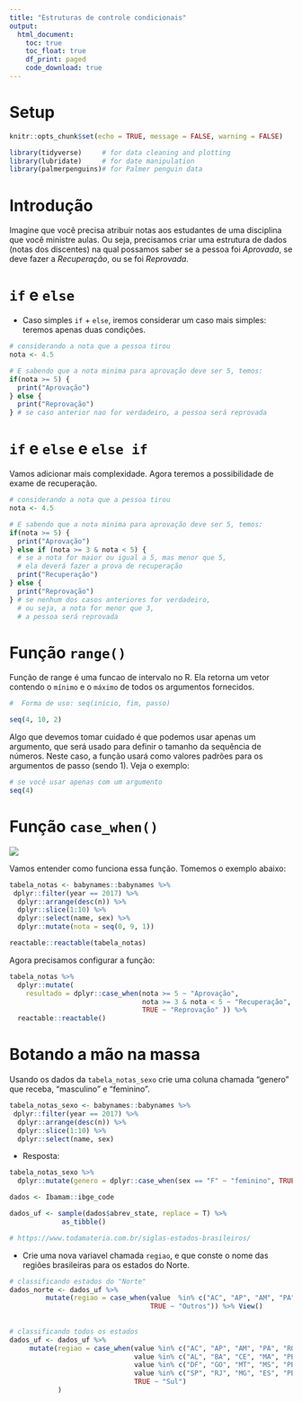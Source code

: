 ```yaml
---
title: "Estruturas de controle condicionais"
output: 
  html_document:
    toc: true
    toc_float: true
    df_print: paged
    code_download: true
---
```


# Setup

```r
knitr::opts_chunk$set(echo = TRUE, message = FALSE, warning = FALSE)
```

```r
library(tidyverse)     # for data cleaning and plotting
library(lubridate)     # for date manipulation
library(palmerpenguins)# for Palmer penguin data
```

# Introdução

Imagine que você precisa atribuir notas aos estudantes de uma disciplina que você ministre aulas. Ou seja, precisamos criar uma estrutura de dados (notas dos discentes) na qual possamos saber se a pessoa foi *Aprovada*, se deve fazer a *Recuperação*, ou se foi *Reprovada*. 

# `if` e `else` 

- Caso simples  `if` + `else`, iremos considerar um caso mais simples: teremos apenas duas condições.

```r
# considerando a nota que a pessoa tirou
nota <- 4.5

# E sabendo que a nota minima para aprovação deve ser 5, temos:
if(nota >= 5) {
  print("Aprovação")
} else {
  print("Reprovação")
} # se caso anterior nao for verdadeiro, a pessoa será reprovada
```

# `if` e `else` e `else if`

Vamos adicionar mais complexidade. Agora teremos a possibilidade de exame de recuperação. 

```r
# considerando a nota que a pessoa tirou
nota <- 4.5

# E sabendo que a nota minima para aprovação deve ser 5, temos:
if(nota >= 5) {
  print("Aprovação")
} else if (nota >= 3 & nota < 5) { 
  # se a nota for maior ou igual a 5, mas menor que 5,
  # ela deverá fazer a prova de recuperação
  print("Recuperação")
} else {
  print("Reprovação")
} # se nenhum dos casos anteriores for verdadeiro,
  # ou seja, a nota for menor que 3,
  # a pessoa será reprovada
```

# Função `range()`

Função de range é uma funcao de intervalo no R. Ela retorna um vetor contendo o `mínimo` e o `máximo` de todos os argumentos fornecidos.

```r
#  Forma de uso: seq(inicio, fim, passo)

seq(4, 10, 2)
```

Algo que devemos tomar cuidado é que podemos usar apenas um argumento, que será usado para definir o tamanho da sequência de números. Neste caso, a função usará como valores padrões para os argumentos de passo (sendo 1). Veja o exemplo:

```r
# se você usar apenas com um argumento
seq(4)
```

# Função `case_when()` 

![](https://github.com/allisonhorst/stats-illustrations/raw/master/rstats-artwork/dplyr_case_when.png)

Vamos entender como funciona essa função. Tomemos o exemplo abaixo:

```r
tabela_notas <- babynames::babynames %>% 
 dplyr::filter(year == 2017) %>% 
  dplyr::arrange(desc(n)) %>% 
  dplyr::slice(1:10) %>% 
  dplyr::select(name, sex) %>% 
  dplyr::mutate(nota = seq(0, 9, 1))

reactable::reactable(tabela_notas)
```

Agora precisamos configurar a função:

```r
tabela_notas %>% 
  dplyr::mutate(
    resultado = dplyr::case_when(nota >= 5 ~ "Aprovação",
                                 nota >= 3 & nota < 5 ~ "Recuperação",
                                 TRUE ~ "Reprovação" )) %>% 
  reactable::reactable()
```


# Botando a mão na massa

Usando os dados da `tabela_notas_sexo` crie uma coluna chamada "genero" que receba, "masculino" e "feminino".
```r
tabela_notas_sexo <- babynames::babynames %>% 
 dplyr::filter(year == 2017) %>% 
  dplyr::arrange(desc(n)) %>% 
  dplyr::slice(1:10) %>% 
  dplyr::select(name, sex)

```
  - Resposta:
```r
tabela_notas_sexo %>% 
  dplyr::mutate(genero = dplyr::case_when(sex == "F" ~ "feminino", TRUE ~ "masculino"))
```


```r
dados <- Ibamam::ibge_code

dados_uf <- sample(dados$abrev_state, replace = T) %>% 
             as_tibble()

# https://www.todamateria.com.br/siglas-estados-brasileiros/
```


- Crie uma nova variavel chamada `regiao`, e que conste o nome das regiões brasileiras para os estados do Norte.

```r
# classificando estados do "Norte"  
dados_norte <- dados_uf %>% 
         mutate(regiao = case_when(value  %in% c("AC", "AP", "AM", "PA", "RO", "RR", "TO") ~ "Norte", 
                                   TRUE ~ "Outros")) %>% View()
                                   
             
# classificando todos os estados
dados_uf <- dados_uf %>% 
     mutate(regiao = case_when(value %in% c("AC", "AP", "AM", "PA", "RO", "RR", "TO") ~ "Norte",
                               value %in% c("AL", "BA", "CE", "MA", "PB", "PE", "PI", "RN", "SE") ~ "Nordeste",
                               value %in% c("DF", "GO", "MT", "MS", "PB") ~ "Centro-Oeste",
                               value %in% c("SP", "RJ", "MG", "ES", "PB") ~ "Sudeste", 
                               TRUE ~ "Sul")
            )



```

